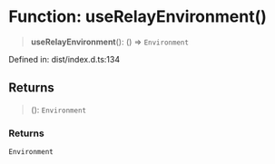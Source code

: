 # Function: useRelayEnvironment()

> **useRelayEnvironment**(): () => `Environment`

Defined in: dist/index.d.ts:134

## Returns

> (): `Environment`

### Returns

`Environment`
